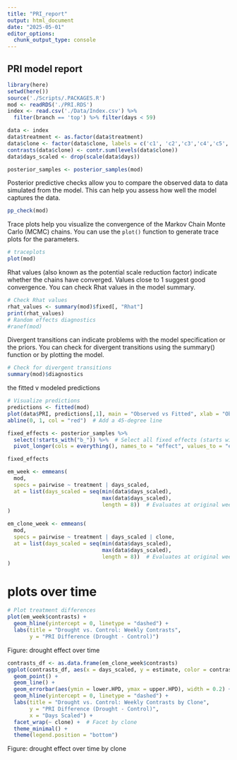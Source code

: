 ```yaml
---
title: "PRI_report"
output: html_document
date: "2025-05-01"
editor_options: 
  chunk_output_type: console
---
```

## PRI model report
```r
library(here)
setwd(here())
source('./Scripts/.PACKAGES.R')
mod <- readRDS('./PRI.RDS')
index <- read.csv('./Data/Index.csv') %>%
  filter(branch == 'top') %>% filter(days < 59)

data <- index
data$treatment <- as.factor(data$treatment)
data$clone <- factor(data$clone, labels = c('c1', 'c2','c3','c4','c5','c6'))
contrasts(data$clone) <- contr.sum(levels(data$clone))
data$days_scaled <- drop(scale(data$days))

posterior_samples <- posterior_samples(mod)

```

Posterior predictive checks allow you to compare the observed data to data simulated from the model. This can help you assess how well the model captures the data.

```r
pp_check(mod)
```
Trace plots help you visualize the convergence of the Markov Chain Monte Carlo (MCMC) chains. You can use the `plot()` function to generate trace plots for the parameters.

```r
# traceplots 
plot(mod)
```
Rhat values (also known as the potential scale reduction factor) indicate whether the chains have converged. Values close to 1 suggest good convergence. You can check Rhat values in the model summary.
```r
# Check Rhat values
rhat_values <- summary(mod)$fixed[, "Rhat"]
print(rhat_values)
# Random effects diagnostics
#ranef(mod)
```
Divergent transitions can indicate problems with the model specification or the priors. You can check for divergent transitions using the summary() function or by plotting the model.
```r
# Check for divergent transitions
summary(mod)$diagnostics
```

the fitted v modeled predictions
```r
# Visualize predictions
predictions <- fitted(mod)
plot(data$PRI, predictions[,1], main = "Observed vs Fitted", xlab = "Observed", ylab = "Fitted")
abline(0, 1, col = "red")  # Add a 45-degree line
```

```r
fixed_effects <- posterior_samples %>%
  select(!starts_with("b_")) %>%  # Select all fixed effects (starts with "b_")
  pivot_longer(cols = everything(), names_to = "effect", values_to = "estimate") 

fixed_effects
```



```r
em_week <- emmeans(
  mod, 
  specs = pairwise ~ treatment | days_scaled,
  at = list(days_scaled = seq(min(data$days_scaled), 
                              max(data$days_scaled), 
                              length = 8))  # Evaluates at original weeks
)

em_clone_week <- emmeans(
  mod, 
  specs = pairwise ~ treatment | days_scaled | clone,
  at = list(days_scaled = seq(min(data$days_scaled), 
                              max(data$days_scaled), 
                              length = 8))  # Evaluates at original weeks
)
```









# plots over time 
```r
# Plot treatment differences
plot(em_week$contrasts) +
  geom_hline(yintercept = 0, linetype = "dashed") +
  labs(title = "Drought vs. Control: Weekly Contrasts",
       y = "PRI Difference (Drought - Control)")
```
Figure: drought effect over time

```r
contrasts_df <- as.data.frame(em_clone_week$contrasts)
ggplot(contrasts_df, aes(x = days_scaled, y = estimate, color = contrast)) +
  geom_point() +
  geom_line() +
  geom_errorbar(aes(ymin = lower.HPD, ymax = upper.HPD), width = 0.2) +
  geom_hline(yintercept = 0, linetype = "dashed") +
  labs(title = "Drought vs. Control: Weekly Contrasts by Clone",
       y = "PRI Difference (Drought - Control)",
       x = "Days Scaled") +
  facet_wrap(~ clone) +  # Facet by clone
  theme_minimal() +
  theme(legend.position = "bottom")
```
Figure: drought effect over time by clone

